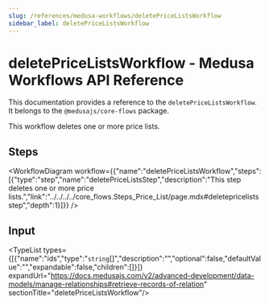 ```yaml
---
slug: /references/medusa-workflows/deletePriceListsWorkflow
sidebar_label: deletePriceListsWorkflow
---
```



# deletePriceListsWorkflow - Medusa Workflows API Reference

This documentation provides a reference to the `deletePriceListsWorkflow`. It belongs to the `@medusajs/core-flows` package.

This workflow deletes one or more price lists.

## Steps

<WorkflowDiagram workflow={{"name":"deletePriceListsWorkflow","steps":[{"type":"step","name":"deletePriceListsStep","description":"This step deletes one or more price lists.","link":"../../../../core_flows.Steps_Price_List/page.mdx#deletepricelistsstep","depth":1}]}} />

## Input

<TypeList types={[{"name":"ids","type":"`string`[]","description":"","optional":false,"defaultValue":"","expandable":false,"children":[]}]} expandUrl="https://docs.medusajs.com/v2/advanced-development/data-models/manage-relationships#retrieve-records-of-relation" sectionTitle="deletePriceListsWorkflow"/>
